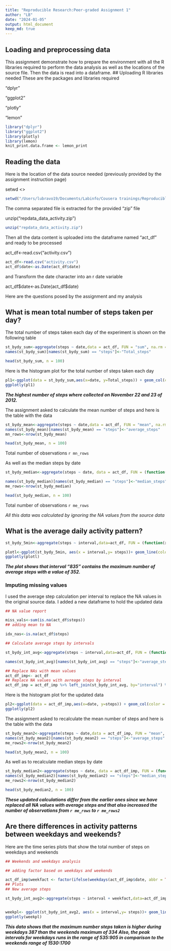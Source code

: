 ```yaml
---
title: "Reproducible Research:Peer-graded Assignment 1"
author: "LB"
date: "2024-01-05"
output: html_document
keep_md: true
---
```


## Loading and preprocessing data
This assignment demonstrate how to prepare the environment with all the R libraries required to perform the data analysis as well as the locations of the source file. Then the data is read into a dataframe.
## Uploading R libraries needed
  These are the packages and libraries required
  
"dplyr"

"ggplot2"

"plotly"

"lemon"


```` r
library("dplyr")
library("ggplot2")
library(plotly)
library(lemon)
knit_print.data.frame <- lemon_print
````

## Reading the data
Here is the location of the data source needed (previously provided by the assignment instruction page)

setwd <<Path to location>>
````r
setwd("/Users/lubravo19/Documents/Labinfo/Cousera trainings/Reproducible Research/assignment week2/assignment2")
````
The comma separated file is extracted for the provided "zip" file

unzip("repdata_data_activity.zip")
````r
unzip("repdata_data_activity.zip")
````

Then all the data content is uploaded into the dataframe named "act_df" and ready to be processed

act_df\<\-read.csv("activity.csv")
```` r
act_df<-read.csv("activity.csv")
act_df$date<-as.Date(act_df$date)
````
and Transform the date character into an r date variable

act_df\$date\<-as.Date(act_df\$date)

Here are the questions posed by the assignment and my analysis

## What is mean total number of steps taken per day?
The total number of steps taken each day of the experiment is shown on the following table
````r
st_bydy_sum<-aggregate(steps ~ date,data = act_df, FUN = "sum", na.rm = T)
names(st_bydy_sum)[names(st_bydy_sum) == "steps"]<-"Total_steps"
````
````r
head(st_bydy_sum, n = 100)
````
Here is the histogram plot for the total number of steps taken each day
```` r
pl1<-ggplot(data = st_bydy_sum,aes(x=date, y=Total_steps)) + geom_col(color = "blue",fill = "blue") + labs(x="Dates", y = "Tota Steps") + theme_bw()
ggplotly(pl1)
````
___The highest number of steps where collected on November 22 and 23 of 2012.___

The assignment asked to calculate the mean number of steps and here is the table with the data
```` r
st_bydy_mean<-aggregate(steps ~ date,data = act_df, FUN = "mean", na.rm = T)
names(st_bydy_mean)[names(st_bydy_mean) == "steps"]<-"average_steps"
mn_rows<-nrow(st_bydy_mean)
````

```` r
head(st_bydy_mean, n = 100)
````
Total number of observations `r mn_rows`

As well as the median steps by date
```` r
st_bydy_median<-aggregate(steps ~ date, data = act_df, FUN = (function(x){ifelse(sum(x==0) > 0 & sum(x != 0) > 0,median(x[x>0]), median(x))}))

names(st_bydy_median)[names(st_bydy_median) == "steps"]<-"median_steps"
me_rows<-nrow(st_bydy_median)
````


```` r
head(st_bydy_median, n = 100)
````
Total number of observations `r me_rows`

_All this data was calculated by ignoring the NA values from the source data_

## What is the average daily activity pattern?
```` r
st_bydy_5min<-aggregate(steps ~ interval,data=act_df, FUN = (function(x){ifelse(sum(x==0) > 0 & sum(x != 0) > 0,mean(x[x>0]), mean(x))})) 

plotl<-ggplot(st_bydy_5min, aes(x = interval,y= steps))+ geom_line(color = "blue")  + labs(y = "Average number of steps", x = "Intervals") + theme_bw()
ggplotly(plotl)

````
___The plot shows that interval "835" contains the maximum number of average steps with a value of 352.___

### Imputing missing values
I used the average step calculation per interval to replace the NA values in the original source data.
I added a new dataframe to hold the updated data
```` r
## NA value report

miss_vals<-sum(is.na(act_df$steps))
## adding mean to NA

idx_nas<-is.na(act_df$steps)

## Calculate average steps by intervals

st_bydy_int_avg<-aggregate(steps ~ interval,data=act_df, FUN = (function(x){ifelse(sum(x==0) > 0 & sum(x != 0) > 0,mean(x[x>0]), mean(x))})) 

names(st_bydy_int_avg)[names(st_bydy_int_avg) == "steps"]<-"average_steps"

## Replace NAs with mean values
act_df_imp<- act_df
## Replace NA values with avreage steps by interval
act_df_imp = act_df_imp %>% left_join(st_bydy_int_avg, by="interval") %>% mutate(steps = ifelse(is.na(steps),average_steps,steps), .keep='unused')

````
Here is the histogram plot for the updated data
```` r
pl2<-ggplot(data = act_df_imp,aes(x=date, y=steps)) + geom_col(color = "blue",fill = "blue") + labs(x="Dates", y = "Steps") + theme_bw()
ggplotly(pl2)
````
The assignment asked to recalculate the mean number of steps and here is the table with the data
```` r

st_bydy_mean2<-aggregate(steps ~ date,data = act_df_imp, FUN = "mean", na.rm = T)
names(st_bydy_mean2)[names(st_bydy_mean2) == "steps"]<-"average_steps"
me_rows2<-nrow(st_bydy_mean2)
````

```` r
head(st_bydy_mean2, n = 100)
````
As well as to recalculate median steps by date
```` r
st_bydy_median2<-aggregate(steps ~ date, data = act_df_imp, FUN = (function(x){ifelse(sum(x==0) > 0 & sum(x != 0) > 0,median(x[x>0]), median(x))}))
names(st_bydy_median2)[names(st_bydy_median2) == "steps"]<-"median_steps"
me_rows2<-nrow(st_bydy_median2)
````


```` r
head(st_bydy_median2, n = 100)
````
___These updated calculations differ from the earlier ones since we have replaced all NA values with average steps and that also increased the number of observations from `r me_rows` to `r me_rows2`___

## Are there differences in activity patterns between weekdays and weekends?
Here are the time series plots that show the total number of steps on weekdays and weekends

```` r
## Weekends and weekdays analysis

## adding factor based on weekdays and weekends

act_df_imp$weekfact <- factor(ifelse(weekdays(act_df_imp$date, abbr = TRUE) %in% c("Sat","Sun"), "Weekends","Weekdays"))
## Plots
## New average steps 

st_bydy_int_avg2<-aggregate(steps ~ interval + weekfact,data=act_df_imp, FUN = (function(x){ifelse(sum(x==0) > 0 & sum(x != 0) > 0,mean(x[x>0]), mean(x))})) 


weekpl<- ggplot(st_bydy_int_avg2, aes(x = interval,y= steps))+ geom_line(color = "blue")  + labs(y = "Number of steps", x = "5 minute intervals") + facet_wrap(~weekfact,ncol=1) + theme_bw()
ggplotly(weekpl)
````
___This data shows that the maximum number steps taken is higher during weekdays 387 than the weekends maximum of 334___
___Also, the peak intervals for weekdays runs in the range of 535:905 in comparison to the weekends range of 1530:1700___